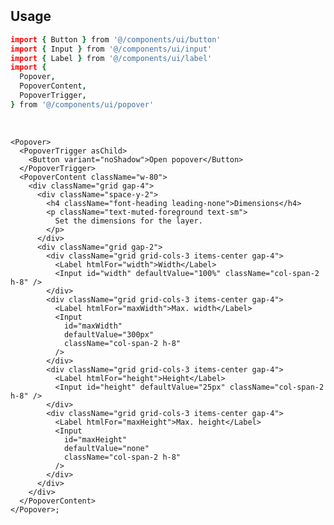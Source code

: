 ```coffeescript file=<rootDir>/src/components/ui/popover.tsx title="components/ui/popover.tsx"
```

<br />

## Usage

```coffeescript
import { Button } from '@/components/ui/button'
import { Input } from '@/components/ui/input'
import { Label } from '@/components/ui/label'
import {
  Popover,
  PopoverContent,
  PopoverTrigger,
} from '@/components/ui/popover'
```

<br />

```tsx
<Popover>
  <PopoverTrigger asChild>
    <Button variant="noShadow">Open popover</Button>
  </PopoverTrigger>
  <PopoverContent className="w-80">
    <div className="grid gap-4">
      <div className="space-y-2">
        <h4 className="font-heading leading-none">Dimensions</h4>
        <p className="text-muted-foreground text-sm">
          Set the dimensions for the layer.
        </p>
      </div>
      <div className="grid gap-2">
        <div className="grid grid-cols-3 items-center gap-4">
          <Label htmlFor="width">Width</Label>
          <Input id="width" defaultValue="100%" className="col-span-2 h-8" />
        </div>
        <div className="grid grid-cols-3 items-center gap-4">
          <Label htmlFor="maxWidth">Max. width</Label>
          <Input
            id="maxWidth"
            defaultValue="300px"
            className="col-span-2 h-8"
          />
        </div>
        <div className="grid grid-cols-3 items-center gap-4">
          <Label htmlFor="height">Height</Label>
          <Input id="height" defaultValue="25px" className="col-span-2 h-8" />
        </div>
        <div className="grid grid-cols-3 items-center gap-4">
          <Label htmlFor="maxHeight">Max. height</Label>
          <Input
            id="maxHeight"
            defaultValue="none"
            className="col-span-2 h-8"
          />
        </div>
      </div>
    </div>
  </PopoverContent>
</Popover>;

```